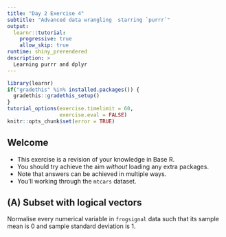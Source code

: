 ```yaml
---
title: "Day 2 Exercise 4"
subtitle: "Advanced data wrangling  starring `purrr`"
output: 
  learnr::tutorial:
    progressive: true
    allow_skip: true
runtime: shiny_prerendered
description: >
  Learning purrr and dplyr
---
```


```r
library(learnr)
if("gradethis" %in% installed.packages()) {
  gradethis::gradethis_setup()
} 
tutorial_options(exercise.timelimit = 60,
                 exercise.eval = FALSE)
knitr::opts_chunk$set(error = TRUE)
```

## Welcome

* This exercise is a revision of your knowledge in Base R. 
* You should try achieve the aim _without_ loading any extra packages.
* Note that answers can be achieved in multiple ways. 
* You'll working through the `mtcars` dataset.



## (A) Subset with logical vectors

<div class="mytask">
Normalise every numerical variable in `frogsignal` data such that its sample mean is 0 and sample standard deviation is 1. 
</div>

